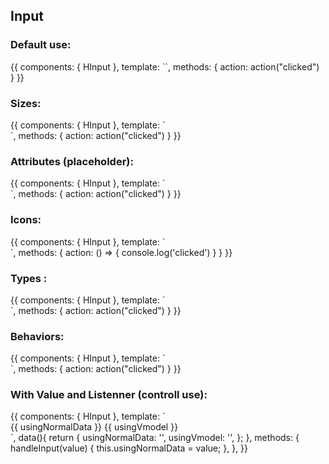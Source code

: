 
<Meta title="Design System/Atoms/Input" component={HInput} />

## Input

### Default use:

<Canvas>
  <Story name="Default use">
    {{
        components: { HInput },
        template: `<h-input type="text" />`,
        methods: { action: action("clicked") }
    }}
  </Story>
</Canvas>

### Sizes:

<Canvas>
  <Story name="Sizes">
    {{
        components: { HInput },
        template: `
        <div>
          <h-input type="text" size="small" placeholder="small" />
          <span />
          <h-input type="text" size="medium" placeholder="medium" />
        </div>
        `,
        methods: { action: action("clicked") }
    }}
  </Story>
</Canvas>

### Attributes (placeholder):

<Canvas>
  <Story name="Attributes">
    {{
        components: { HInput },
        template: `
        <div>
          <h-input type="text" placeholder="example1" />
        </div>
        `,
        methods: { action: action("clicked") }
    }}
  </Story>
</Canvas>

### Icons:

<Canvas>
  <Story name="Icons">
    {{
        components: { HInput },
        template: `
        <div>
          <h-input type="text" icon-left="fas fa-user" />
          <h-input type="text" icon-right="fas fa-user" />
          <h-input type="text" icon-left="fas fa-user" icon-right="fas fa-user" />
          <h-input type="text" icon-left="fas fa-user" icon-left-color="success" icon-right="fas fa-user" icon-right-color="success" />
          <h-input type="text" icon-left="fas fa-user" icon-left-color="success" @click-icon-left="action" icon-left-tag="button" />
        </div>
        `,
        methods: { action: () => { console.log('clicked') } }
    }}
  </Story>
</Canvas>

### Types :

<Canvas>
  <Story name="Types">
    {{
        components: { HInput },
        template: `
        <div>
          <h-input type="text" placeholder="example" />
          <h-input type="number" placeholder="1000" />
          <h-input type="date" />
        </div>
      `,
        methods: { action: action("clicked") }
    }}
  </Story>
</Canvas>

### Behaviors:

<Canvas>
  <Story name="Behaviors">
    {{
        components: { HInput },
        template: `
        <div>
          <h-input type="text" icon="fas fa-user" behavior="default" placeholder="default" />
          <h-input type="text" icon="fas fa-user" block placeholder="block" />
          <h-input type="text" icon="fas fa-user" is-disabled placeholder="is-disabled" />
        </div>
        `,
        methods: { action: action("clicked") }
    }}
  </Story>
</Canvas>

### With Value and Listenner (controll use):

<Canvas>
  <Story name="Value and Listenner">
    {{
        components: { HInput },
        template: `
        <div>
          <h-input type="text" :value="usingNormalData" @input="handleInput" placeholder="default" />
          {{ usingNormalData }}
          <h-input type="text" v-model="usingVmodel" placeholder="v-model" />
          {{ usingVmodel }}
        </div>
        `,
        data(){
          return {
            usingNormalData: '',
            usingVmodel: '',
          };
        },
        methods: {
          handleInput(value) {
            this.usingNormalData = value;
          },
        },
    }}
  </Story>
</Canvas>

<ArgsTable of={HInput} />
